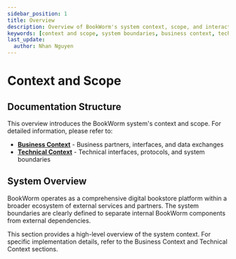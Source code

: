 ```yaml
---
sidebar_position: 1
title: Overview
description: Overview of BookWorm's system context, scope, and interactions with external services and partners
keywords: [context and scope, system boundaries, business context, technical context, system overview, external dependencies]
last_update:
  author: Nhan Nguyen
---
```


# Context and Scope

## Documentation Structure

This overview introduces the BookWorm system's context and scope. For detailed information, please refer to:

- **[Business Context](./bussiness-context)** - Business partners, interfaces, and data exchanges
- **[Technical Context](./technical-context)** - Technical interfaces, protocols, and system boundaries

## System Overview

BookWorm operates as a comprehensive digital bookstore platform within a broader ecosystem of external services and partners. The system boundaries are clearly defined to separate internal BookWorm components from external dependencies.

This section provides a high-level overview of the system context. For specific implementation details, refer to the Business Context and Technical Context sections.
